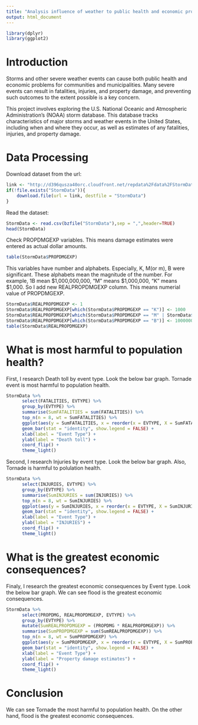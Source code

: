 ```yaml
---
title: "Analysis influence of weather to public health and economic problems"
output: html_document
---
```



```r
library(dplyr)
library(ggplot2)
```

# Introduction 

Storms and other severe weather events can cause both public health and economic problems for communities and municipalities. Many severe events can result in fatalities, injuries, and property damage, and preventing such outcomes to the extent possible is a key concern.


This project involves exploring the U.S. National Oceanic and Atmospheric Administration's (NOAA) storm database. This database tracks characteristics of major storms and weather events in the United States, including when and where they occur, as well as estimates of any fatalities, injuries, and property damage.

# Data Processing

Download dataset from the url:
```r

link <- "http://d396qusza40orc.cloudfront.net/repdata%2Fdata%2FStormData.csv.bz2"
if(!file.exists("StormData")){
    download.file(url = link, destfile = "StormData")
}
```

Read the dataset:
```r
StormData <- read.csv(bzfile("StormData"),sep = ",",header=TRUE)
head(StormData)
```

Check PROPDMGEXP variables. This means damage estimates were entered as actual dollar amounts.
```r
table(StormData$PROPDMGEXP)
```

This variables have number and alphabets. Especially, K, M(or m), B were significant. These alphabets mean the magnitude of the number. For example, 1B mean $1,000,000,000, “M” means $1,000,000, “K” means $1,000. So I add new REALPROPDMGEXP column. This means numerial value of PROPDMGEXP.


```r
StormData$REALPROPDMGEXP <- 1
StormData$REALPROPDMGEXP[which(StormData$PROPDMGEXP == "K")] <- 1000
StormData$REALPROPDMGEXP[which(StormData$PROPDMGEXP == "M" | StormData$PROPDMGEXP == "m")] <- 1000000
StormData$REALPROPDMGEXP[which(StormData$PROPDMGEXP == "B")] <- 1000000000
table(StormData$REALPROPDMGEXP)
```


# What is most harmful to population health?

First, I research Death toll by event type. Look the below bar graph. Tornade event is most harmful to population health.

```r
StormData %>%
      select(FATALITIES, EVTYPE) %>%
      group_by(EVTYPE) %>%
      summarise(SumFATALITIES = sum(FATALITIES)) %>%
      top_n(n = 8, wt = SumFATALITIES) %>%
      ggplot(aes(y = SumFATALITIES, x = reorder(x = EVTYPE, X = SumFATALITIES), fill=EVTYPE))+
      geom_bar(stat = "identity", show.legend = FALSE) +
      xlab(label = "Event Type") +
      ylab(label = "Death toll") +
      coord_flip() +
      theme_light()
```

Second, I research Injuries by event type. Look the below bar graph. Also, Tornade is harmful to polulation health.

```r
StormData %>%
      select(INJURIES, EVTYPE) %>%
      group_by(EVTYPE) %>%
      summarise(SumINJURIES = sum(INJURIES)) %>%
      top_n(n = 8, wt = SumINJURIES) %>%
      ggplot(aes(y = SumINJURIES, x = reorder(x = EVTYPE, X = SumINJURIES), fill=EVTYPE))+
      geom_bar(stat = "identity", show.legend = FALSE) +
      xlab(label = "Event Type") +
      ylab(label = "INJURIES") +
      coord_flip() +
      theme_light()
```

# What is the greatest economic consequences?

Finaly, I research the greatest economic consequences by Event type. Look the below bar graph. We can see flood is the greatest economic consequences.


```r
StormData %>%
      select(PROPDMG, REALPROPDMGEXP, EVTYPE) %>%
      group_by(EVTYPE) %>%
      mutate(SumREALPROPDMGEXP = (PROPDMG * REALPROPDMGEXP)) %>%
      summarise(SumPROPDMGEXP = sum(SumREALPROPDMGEXP)) %>%
      top_n(n = 8, wt = SumPROPDMGEXP) %>%
      ggplot(aes(y = SumPROPDMGEXP, x = reorder(x = EVTYPE, X = SumPROPDMGEXP), fill=EVTYPE))+
      geom_bar(stat = "identity", show.legend = FALSE) +
      xlab(label = "Event Type") +
      ylab(label = "Property damage estimates") +
      coord_flip() +
      theme_light()
```

# Conclusion

We can see Tornade the most harmful to population health. On the other hand, flood is the greatest economic consequences.  

